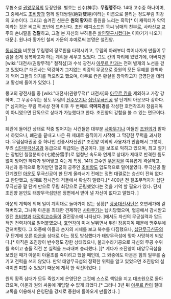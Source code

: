 무협소설 [[권왕무적]]의 등장인물. 별호는 신수(神手). '''무림맹주'''다. 14대 고수중 하나이며, 그 중에서도 [[초비향]]과 함께 절대쌍절(絶對雙絶)이라는 이름으로 불리는 정도무림 최강의 고수이다. 그리고 숨겨진 신분은 '''원의 황자'''로 중원을 노리는 흑막[* 이 캐릭터가 악역이라는 것은 비교적 초반에 드러난다. 초반 에피소드인 묵씨 남매의 친부로, 사라신교 교주의 손녀딸을 '''겁탈'''하고, 그걸 본 자신의 부하들은 [[살인멸구]]시켰다는 이야기가 나오기 때문.]. 원나라 황가인 철씨 가문의 후예로써 본명은 철진양.

[[동심맹]]을 비롯한 무림맹의 장로원을 타락시키고, 무림의 아래부터 썩어나가게 만들어 무림을 쉽게 정복하고자 하는 계획을 세우고 있었다. 그도 칸의 자리에 있었기에, 아버지인 [wiki:"대전사(권왕무적)" 철적심]과 수석 광전사 [[아무르 칸]]과는 전혀 별개의 노선을 걷고 있었다.[* 대전사는 막강하기 그지없는 최강의 무공으로 중원의 모든 무예를 완벽하게 꺽어 그들의 의지를 꺽으려고 했으며, 아무르 칸은 황실을 장악하고자 금영단을 데리고 황성에 들어가 있었다. ]

몽고의 광전사들 중 [wiki:"대전사(권왕무적)" 대전사]와 [[아무르 칸]]을 제외하고 가장 강하며, 그 무공수위는 정도 무림의 [[신주오기]]나 [[십단무극신공]] 팔 단계의 아운보다 강하다.[* 심지어는 무림 역사상 천마 이후 두 번째로 '''극마지경'''를 각성한 호연각조차 장음지독이 아니였으면 단독으로 상대가 가능했다고 한다. 조진양의 강함을 볼 수 있는 면모이다. ]

폐관에 들어간 상태로 작중 벌어지는 사건들은 대부분 [[사마무기]]나 아들인 [[조원의]]가 맡아서 하였으나, 폐관을 끝내고 나온 뒤 제대로 움직이기 시작해 그 막강한 무력을 과시했다. 무림삼대권공 중 하나인 선풍사자신권[* 조진양 이외의 사용자가 안습해서 그렇지, 무려 [[십단무극신공]]과 동급으로 취급되는 권공이다. ]을 보조로 익히고 있으며, 최고 절기는 장법인 칠절분뢰수(七絶分雷手)로 엄청난 속도와 연계로 상대가 제대로 반격한 틈도 없이 방어만 하다가 얻어맞고 죽는게 특징. 14대 고수인 [[우문각]]을 여유롭게 격살하고, 자신과 동격으로 평가받던 혈궁의 궁주인 [[초비향]]도 압도적으로 밀어붙였다. 무극신공 팔 단계였던 [[아운]]도 무극신공이 한 단계 올라서기 전에는 정면 대결로는 승산이 전혀 없다고 판단했고, 실제로 잠시간의 격돌에서 확실히 밀렸다.[* 400년 전 칠초무적자가 십단무극신공 팔 단계 만으로 무림 최강으로 군림했었다는 것을 기억 할 필요가 있다. 단지 조진양 본인도 태양무극섬만은 정면에서 받아 낼 자신이 없다고 말했다. ]

아운의 계책에 의해 일이 계획대로 돌아가지 않는 상황[* [[광풍대전사단]]은 호연세가에 갇혀버리고, 그나마 아운을 최대한 견제하던 [[사마무기]]는 납치당했으며, 혈궁에서 감시받고 있던 [[초비향]]과 [[대정회]]고수들이 결전장소에 나타났다. ]에서도 자신의 무공실력과 압도적인 전력차이로 밀어붙였으나, [[호연각]]이 미쳐 날뛰면서 뿌린 장음지독 때문에 맹주부에 갇혀버렸다. 그 와중에 아들과 손자의 시체를 보고 복수를 다짐했으나, [[십단무극신공]]의 구 단계에 오른 [[아운]]을 상대로 어느 정도 방심했다가 태양무극섬에 맞아 사망하게 되었다.[* 아직은 조진양이 반수정도 강한 상태였으나, 불괴수라기공으로 자신의 무공 수위를 속이고 충돌 직전 본 실력을 드러내며 승리했다. ][* 게다가 조진양이 태앙무극섬을 보았던 때가 아운이 야율초를 죽이려고 했을 때인데, 그 와중에도 아운은 힘의 일부를 숨기고 전력을 쓰지 않았다. 만약 태양무극섬의 정확한 위력을 알고 있었으면 조진양의 실력이면 피할 수 있었기 때문에 계획 한 작전이었다. ]

원의 황족 삼대가 모두 죽었기에 은영단은 그것에 스스로 책임을 지고 대초원으로 돌아갔으며, 아운과 원의 싸움에 개입할 수 없게 되었다.[* 그러나 3년 뒤 [[아무르 칸]]이 절대고독을 이용해서 은영단을 강제로 중원에 돌아오게 만들었다. ]


